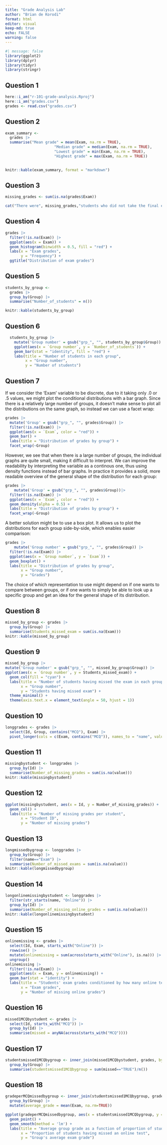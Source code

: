 ```yaml
---
title: "Grade Analysis Lab"
author: "Brian de Korodi"
format: html
editor: visual
keep-md: true
echo: FALSE
warning: false
---
```


```r
#| message: false
library(ggplot2)
library(dplyr)
library(tidyr)
library(stringr)
```

## Question 1

```r
here::i_am("r-101-grade-analysis.Rproj")
here::i_am("grades.csv")
grades <- read.csv("grades.csv")
```

## Question 2

```r
exam_summary <-
  grades |>
  summarise("Mean grade" = mean(Exam, na.rm = TRUE),
                      "Median grade" = median(Exam, na.rm = TRUE),
                      "Lowest grade" = min(Exam, na.rm = TRUE),
                      "Highest grade" = max(Exam, na.rm = TRUE))
  
```

```r
knitr::kable(exam_summary, format = "markdown")
```

## Question 3

```r
missing_grades <- sum(is.na(grades$Exam))
```

```r
cat("There were", missing_grades,"students who did not take the final exam.")
```

## Question 4

```r
grades |>
  filter(!is.na(Exam)) |>
  ggplot(aes(x = Exam)) +
  geom_histogram(binwidth = 0.5, fill = "red") +
  labs(x = "Exam grades",
       y = "Frequency") +
  ggtitle("Distribution of exam grades")
```

## Question 5

```r
students_by_group <- 
  grades |>
  group_by(Group) |>
  summarise("Number_of_students" = n())
```

```r
knitr::kable(students_by_group)
```

## Question 6

```r
  students_by_group |>
    mutate('Group number' = gsub("grp_", "", students_by_group$Group)) |>
    ggplot(aes(x = `Group number`, y = `Number_of_students`)) +
    geom_bar(stat = "identity", fill = "red") +
    labs(title = "Number of students in each group",
         x = "Group number",
         y = "Number of students") 
```

## Question 7

If we consider the 'Exam' variable to be discrete, due to it taking only .0 or .5 values, we might plot the conditional distributions with a bar graph. Since there is a relatively large number of groups, it doesn't make sense to plot all the distributions on the same graph, so instead we can use a facet wrap:

```r
grades |>
  mutate('Group' = gsub("grp_", "", grades$Group)) |>
  filter(!is.na(Exam)) |>
  ggplot(aes(x = `Exam`, color = "red")) + 
  geom_bar() +
  labs(title = "Distribution of grades by group") +
  facet_wrap(~Group)
```

However, we see that when there is a large number of groups, the individual graphs are quite small, making it difficult to interpret. We can improve the readability by interpreting the variable as a continous one, thus using density functions instead of bar graphs. In practice it provides a solid, more readable overview of the general shape of the distribution for each group:

```r
grades |>
    mutate('Group' = gsub("grp_", "", grades$Group))|>
  filter(!is.na(Exam)) |>
  ggplot(aes(x = `Exam`, color = "red")) + 
  geom_density(alpha = 0.5) +
  labs(title = "Distribution of grades by group") +
  facet_wrap(~Group)
```

A better solution might be to use a box plot. It allows us to plot the distributions for each group side-by-side, which enables easier comparison:

```r
grades |>
    mutate('Group number' = gsub("grp_", "", grades$Group)) |>
  filter(!is.na(Exam)) |>
  ggplot(aes(x = `Group number`, y = `Exam`)) +
  geom_boxplot() +
  labs(title = "Distribution of grades by group",
       x = "Group number",
       y = "Grades")
```

The choice of which representation to use might depend on if one wants to compare between groups, or if one wants to simply be able to look up a specific group and get an idea for the general shape of its distribution.

## Question 8

```r
missed_by_group <- grades |>
  group_by(Group) |>
  summarise(Students_missed_exam = sum(is.na(Exam)))
knitr::kable(missed_by_group)
```

## Question 9

```r
missed_by_group |>
mutate('Group number' = gsub("grp_", "", missed_by_group$Group)) |>
ggplot(aes(x = `Group number`, y = Students_missed_exam)) + 
  geom_col(fill = "cyan") +
  labs(title = "Number of students having missed the exam in each group",
       x = "Group number",
       y = "Students having missed exam") +
  theme_minimal() +
  theme(axis.text.x = element_text(angle = 50, hjust = 1))
```

## Question 10

```r
longgrades <- grades |>
  select(Id, Group, contains("MCQ"), Exam) |>
  pivot_longer(cols = c(Exam, contains("MCQ")), names_to = "name", values_to = "value")
```

## Question 11

```r
missingbystudent <- longgrades |>
  group_by(Id) |>
  summarise(Number_of_missing_grades = sum(is.na(value)))
knitr::kable(missingbystudent)
```

## Question 12

```r
ggplot(missingbystudent, aes(x = Id, y = Number_of_missing_grades)) +
  geom_col() +
  labs(title = "Number of missing grades per student",
       x = "Student ID", 
       y = "Number of missing grades")
```

## Question 13

```r
longmissedbygroup <- longgrades |>
  group_by(Group) |>
  filter(name=="Exam") |>
  summarise(Number_of_missed_exams = sum(is.na(value)))
knitr::kable(longmissedbygroup)
```

## Question 14

```r
longonlinemissingbystudent <- longgrades |>
  filter(str_starts(name, "Online")) |>  
  group_by(Id) |>
  summarise(Number_of_missing_online_grades = sum(is.na(value)))
knitr::kable(longonlinemissingbystudent)
```

## Question 15

```r
onlinemissing <- grades |> 
  select(Id, Exam, starts_with("Online")) |>
  rowwise() |>
  mutate(onlinemissing = sum(across(starts_with("Online"), is.na))) |>
  ungroup()
onlinemissing |> 
  filter(!is.na(Exam)) |>
  ggplot(aes(x = Exam, y = onlinemissing)) +
  geom_bar(stat = "identity") +
  labs(title = "Students' exam grades conditioned by how many online tests they missed",
       x = "Exam grades",
       y = "Number of missing online grades")
```

## Question 16

```r
missed1MCQbystudent <- grades |>
  select(Id, starts_with("MCQ")) |>
  group_by(Id) |>
  summarise(missed = anyNA(across(starts_with("MCQ"))))
```

## Question 17

```r
studentsmissed1MCQbygroup <- inner_join(missed1MCQbystudent, grades, by=join_by(Id)) |>
  group_by(Group) |>
  summarise(studentsmissed1MCQbygroup = sum(missed=="TRUE")/n())
```

## Question 18

```r
gradeperMCQmissedbygroup <- inner_join(studentsmissed1MCQbygroup, grades, by=join_by(Group)) |> 
  group_by(Group) |>
  mutate(average_grade = mean(Exam, na.rm=TRUE))

ggplot(gradeperMCQmissedbygroup, aes(x = studentsmissed1MCQbygroup, y = average_grade)) +
  geom_point() +
  geom_smooth(method = 'lm') +
  labs(title = "Average group grade as a function of proportion of students having missed an online exam",
       x = "Proportion of students having missed an online test",
       y = "Group's average exam grade")
```
